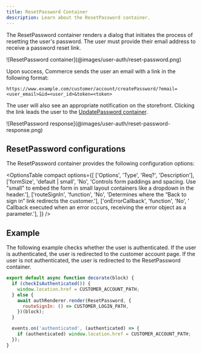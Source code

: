 ```yaml
---
title: ResetPassword Container
description: Learn about the ResetPassword container.
---
```



The ResetPassword container renders a dialog that initiates the process of resetting the user's password. The user must provide their email address to receive a password reset link.

<Diagram caption="ResetPassword container">
  ![ResetPassword container](@images/user-auth/reset-password.png)
</Diagram>

Upon success, Commerce sends the user an email with a link in the following format: 

```text
https://www.example.com/customer/account/createPassword/?email=<user_email>&id=<user_id>&token=<token>
```

The user will also see an appropriate notification on the storefront. Clicking the link leads the user to the [UpdatePassword container](./update-password.mdx).

<Diagram caption="ResetPassword response">
  ![ResetPassword response](@images/user-auth/reset-password-response.png)
</Diagram>

## ResetPassword configurations

The ResetPassword container provides the following configuration options:

<OptionsTable
    compact
    options={[
        ['Options', 'Type', 'Req?', 'Description'],
        ['formSize', 'default | small', 'No', 'Controls form paddings and spacing. Use "small" to embed the form in small layout containers like a dropdown in the header.'],
        ['routeSignIn', 'function', 'No', 'Determines where the “Back to sign in” link redirects the customer.'],
        ['onErrorCallback', 'function', 'No', ' Callback executed when an error occurs, receiving the error object as a parameter.'],
    ]}
/>


## Example

The following example checks whether the user is authenticated. If the user is authenticated, the user is redirected to the customer account page. If the user is not authenticated, the user is redirected to the ResetPassword container. 

```javascript
export default async function decorate(block) {
  if (checkIsAuthenticated()) {
    window.location.href = CUSTOMER_ACCOUNT_PATH;
  } else {
    await authRenderer.render(ResetPassword, {
      routeSignIn: () => CUSTOMER_LOGIN_PATH,
    })(block);
  }

  events.on('authenticated', (authenticated) => {
    if (authenticated) window.location.href = CUSTOMER_ACCOUNT_PATH;
  });
}
```
